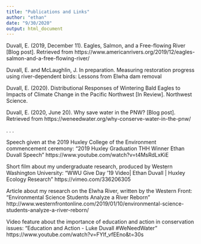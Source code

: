 ```yaml
---
title: "Publications and Links"
author: "ethan"
date: "9/30/2020"
output: html_document
---
```


Duvall, E. (2019, December 11). Eagles, Salmon, and a Free-flowing River [Blog post]. Retrieved from 
https://www.americanrivers.org/2019/12/eagles-salmon-and-a-free-flowing-river/

Duvall, E. and McLaughlin, J. In preparation. Measuring restoration progress using river-dependent 
birds: Lessons from Elwha dam removal

Duvall, E. (2020). Distributional Responses of Wintering Bald Eagles to Impacts of Climate Change in the Pacific Northwest [In Review]. Northwest Science.

Duvall, E. (2020, June 20). Why save water in the PNW? [Blog post]. Retrieved from https://weneedwater.org/why-conserve-water-in-the-pnw/

. . .

Speech given at the 2019 Huxley College of the Environment commencement ceremony:
“2019 Huxley Graduation THH Winner Ethan Duvall Speech”
https://www.youtube.com/watch?v=t4MsRdLxKiE

Short film about my undergraduate research, produced by Western Washington University:
“WWU Give Day ’19 Video| Ethan Duvall | Huxley Ecology Research”
	https://vimeo.com/336206305

Article about my research on the Elwha River, written by the Western Front:
“Environmental Science Students Analyze a River Reborn”
http://www.westernfrontonline.com/2019/01/10/environmental-science-students-analyze-a-river-reborn/

Video feature about the importance of education and action in conservation issues:
"Education and Action - Luke Duvall #WeNeedWater"
https://www.youtube.com/watch?v=FYlf_vfEEno&t=30s
